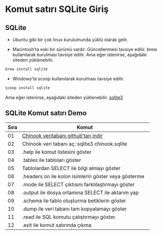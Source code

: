 # Komut satırı SQLite Giriş {#sec-command-line-sqlite-intro}


## SQLite

- Ubuntu gibi bir çok linux kurulumunda yüklü olarak gelir.

- Macintosh'ta eski bir sürümü vardır.
Güncellenmesi tavsiye edilir.
brew kullanılarak kurulması tavsiye edilir.
Ama eğer istenirse, aşağıdaki siteden yüklenebilir.


```bash
brew install sqlite
```

- Windows'ta scoop kullanılarak kurulması tavsiye edilir. 

```bash
scoop install sqlite
```

Ama eğer istenirse, aşağıdaki siteden yüklenebilir.
[sqlite3](https://www.sqlite.org/cli.html)


## SQLite Komut satırı Demo

| Sıra | Komut                                                |
|------|------------------------------------------------------|
| 01   | [Chinook veritabanı github'tan indir](https://github.com/ati-ozgur/course-database/raw/refs/heads/main/databases/chinook.sqlite)                  |
| 02   | Chinook veri tabanı aç: sqlite3 chinook.sqlite       |
| 03   | .help ile komut listesini göster                     |
| 04   | .tables ile tabloları göster                         |
| 05   | Tablolardan SELECT ile bilgi almayı göster           |
| 06   | .headers on ile kolon isimlerin göster veya gösterme |
| 07   | .mode ile SELECT çıktısını farklılaştırmayı göster   |
| 08   | .output ile dosya ortamına SELECT ile aktarım yap    |
| 09   | .schema ile tablo oluşturma betiklerin göster        |
| 10   | .dump ile veri tabanı tam kopyalamayı göster         |
| 11   | .read ile SQL komutu çalıştırmayı göster.            |
| 12   | .exit ile komut satırında çıkma                      |